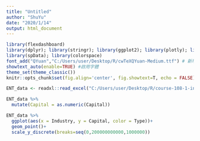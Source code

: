```yaml
---
title: "Untitled"
author: "ShuYu"
date: "2020/1/14"
output: html_document
---
```




```r
library(flexdashboard)
library(dplyr); library(stringr); library(ggplot2); library(plotly); library(lubridate); library(readr); library(tidyr); library(showtext); library(sf); library(osmdata); library(rmapshaper); library(htmlwidgets); library(widgetframe); library(htmltools)
library(spData); library(colorspace)
font_add("QYuan","C:/Users/user/Desktop/R/cwTeXQYuan-Medium.ttf") # 新增字體
showtext_auto(enable=TRUE) #啟用字體
theme_set(theme_classic())
knitr::opts_chunk$set(fig.align='center', fig.showtext=T, echo = FALSE)
```



```r
ENT_data <- readxl::read_excel("C:/Users/user/Desktop/R/course-108-1-inclass-datavisualization/visual.xlsx")

ENT_data %>%
  mutate(Capital = as.numeric(Capital))
```


```r
ENT_data %>%
  ggplot(aes(x = Industry, y = Capital, color = Type))+
  geom_point()+
  scale_y_discrete(breaks=seq(0,200000000000,1000000))
```








